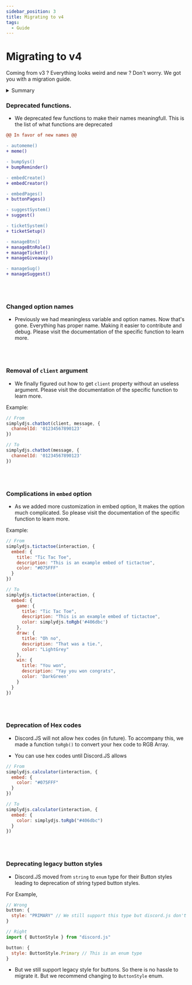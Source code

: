 ```yaml
---
sidebar_position: 3
title: Migrating to v4
tags: 
  - Guide
---
```


# Migrating to v4

Coming from v3 ? Everything looks weird and new ? Don't worry. We got you with a migration guide.


<details style={{border: '0px solid'}}>
  <summary>Summary</summary>

  - [Deprecated functions](#deprecated-functions)
  - [Changed option names](#changed-option-names)
  - [Removal of `client` argument](#removal-of-client-argument)
  - [Complications in `embed` option](#complications-in-embed-option)
  - [Deprecation of Hex codes](#deprecation-of-hex-codes)
  - [Deprecating legacy button styles](#deprecating-legacy-button-styles)
  
</details>


### Deprecated functions.
  * We deprecated few functions to make their names meaningfull. This is the list of what functions are deprecated

```diff
@@ In favor of new names @@

- automeme()
+ meme()

- bumpSys()
+ bumpReminder()

- embedCreate()
+ embedCreator()

- embedPages()
+ buttonPages()

- suggestSystem()
+ suggest()

- ticketSystem()
+ ticketSetup()

- manageBtn() 
+ manageBtnRole()
+ manageTicket()
+ manageGiveaway()

- manageSug()
+ manageSuggest()
```

<br></br>


### Changed option names
  * Previously we had meaningless variable and option names. Now that's gone. Everything has proper name. Making it easier to contribute and debug. Please visit the documentation of the specific function to learn more.

<br></br>

### Removal of `client` argument
  * We finally figured out how to get `client` property without an useless argument. Please visit the documentation of the specific function to learn more.

Example:

```js title=chatbot.js
// From
simplydjs.chatbot(client, message, { 
  channelId: '01234567890123'
})

// To
simplydjs.chatbot(message, { 
  channelId: '01234567890123'
})
```

<br></br>

### Complications in `embed` option
  * As we added more customization in embed option, It makes the option much complicated. So please visit the documentation of the specific function to learn more.

Example:

```js title=tictactoe.js
// From
simplydjs.tictactoe(interaction, { 
  embed: {
    title: "Tic Tac Toe",
    description: "This is an example embed of tictactoe",
    color: "#075FFF"
  }
})

// To
simplydjs.tictactoe(interaction, { 
  embed: {
    game: {
      title: "Tic Tac Toe",
      description: "This is an example embed of tictactoe",
      color: simplydjs.toRgb('#406dbc')
    }, 
    draw: {
      title: "Oh no",
      description: "That was a tie.",
      color: "LightGrey"
    },
    win: {
      title: "You won",
      description: "Yay you won congrats",
      color: 'DarkGreen'
    }
  }
})
```


<br></br>


### Deprecation of Hex codes
  * Discord.JS will not allow hex codes (in future). To accompany this, we made a function `toRgb()` to convert your hex code to RGB Array. 

  * You can use hex codes until Discord.JS allows

```js title=tictactoe.js
// From
simplydjs.calculator(interaction, { 
  embed: {
    color: "#075FFF"
  }
})

// To
simplydjs.calculator(interaction, { 
  embed: {
    color: simplydjs.toRgb("#406dbc")
  }
})
```

<br></br>


### Deprecating legacy button styles
  * Discord.JS moved from `string` to `enum` type for their Button styles leading to deprecation of string typed button styles.

For Example,
```js title=Discord.JS v13
// Wrong
button: {
  style: "PRIMARY" // We still support this type but discord.js don't
}
```

```js title=Discord.JS v14
// Right
import { ButtonStyle } from "discord.js"

button: {
  style: ButtonStyle.Primary // This is an enum type
}
```

  * But we still support legacy style for buttons. So there is no hassle to migrate it. But we recommend changing to `ButtonStyle` enum.

<br></br>